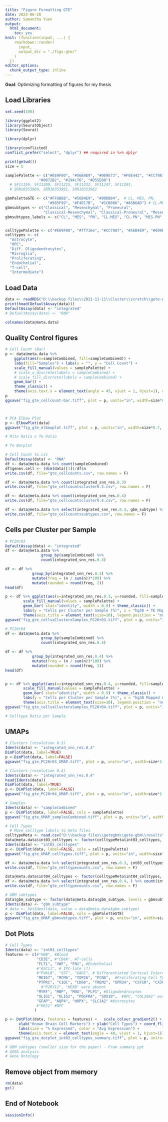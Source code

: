 ```yaml
---
title: "Figure Formatting GTE"
date: 2023-06-28
author: Samantha Yuen
output:
  html_document:
    toc: yes
knit: (function(input, ...) {
    rmarkdown::render(
      input,
      output_dir = "./figs-gte/"
    )
  })
editor_options:
  chunk_output_type: inline
---
```


**Goal**: Optimizing formatting of figures for my thesis

## Load Libraries

```r
set.seed(100)

library(ggplot2)
library(SeuratObject)
library(Seurat)

library(dplyr)

library(conflicted)
conflict_prefer("select", "dplyr") ## required in %>% dplyr

print(getwd())
size = 5

samplePalette <- c("#E69F00", "#56B4E9", "#009E73", "#F0E442", "#CC79A7", "#ff716e", "#999999", 
               "#0072B2", "#194c76", "#D55E00")
  # SF11159, SF11209, SF11215, SF11232, SF11247, SF11285, 
  # SRR10353960, SRR10353961, SRR10353962

gbmPaletteGTE <- c("#FF6B6B", "#56B4E9", "#80DB84",  # CL, MES, PN,
                   "#985F99", "#F4EC7B",  "#1CB086", "#A5B6AD") # CL-MES, CL-PN, MES-PN, NA
gbmsubtypes <- c("Classical", "Mesenchymal", "Proneural", 
                 "Classical-Mesenchymal", "Classical-Proneural", "Mesenchymal-Proneural", "NA")
gbmsubtypes_labels <- c("CL", "MES", "PN", "CL-MES", "CL-PN", "MES-PN", "NA")


celltypePalette <- c("#E69F00", "#ff716e", "#CC79A7", "#56B4E9", "#009E73", "#0072B2", "#F0E442", "#A5B6AD")
celltypes <- c(
  "Astrocyte",
  "OPC",
  "Diff. Oligodendrocytes",
  "Microglia",
  "Proliferating",
  "Endothelial",
  "T-cell",
  "Intermediate")
```

## Load Data

```r
data <- readRDS("D:\\backup files\\2021-11-11\\Cluster\\scratch\\gete-gbm\\results\\GBM-GSC neuroblastoma TE\\2021-09-02\\gte_gbmscIntUmap-subtypes.rds")
print(head(DefaultAssay(data)))
DefaultAssay(data) <- "integrated"
# DefaultAssay(data) <- "RNA"

colnames(data@meta.data)
```

## Quality Control figures

```r
# Cell Count (Bar)
p <- data@meta.data %>%
    ggplot(aes(x=sampleCombined, fill=sampleCombined)) + 
    labs(fill="Samples") + labs(x = "", y = "Cell Count") +
    scale_fill_manual(values = samplePalette) +
    # scale_x_discrete(labels = sampleCombined) +
    # scale_fill_discrete(labels = sampleCombined) +
    geom_bar() +
    theme_classic() +
    theme(axis.text.x = element_text(angle = 45, vjust = 1, hjust=1), axis.text = element_text(size=10))
p
ggsave("fig_gte_cellcount-bar.tiff", plot = p, units="in", width=size*0.85, height=size*0.7, dpi=300, compression = 'lzw')



# PCA Elbow Plot
p <- ElbowPlot(data)
ggsave("fig_gte_elbowplot.tiff", plot = p, units="in", width=size*0.7, height=size*0.7, dpi=300, compression = 'lzw')

# Mito Ratio x Te Ratio

# Te Barplot

# Cell Count to csv
DefaultAssay(data) <- "RNA"
df <- data@meta.data %>% count(sampleCombined) 
df$genes.cell <- (dim(data)[1])/df$n
write.csv(df, file="gte_cellcounts.csv", row.names = F)

df <- data@meta.data %>% count(integrated_snn_res.0.3) 
write.csv(df, file="gte_cellcountscluster0.3.csv", row.names = F)

df <- data@meta.data %>% count(integrated_snn_res.0.4) 
write.csv(df, file="gte_cellcountscluster0.4.csv", row.names = F)

df <- data@meta.data %>% select(integrated_snn_res.0.3, gbm_subtype) %>% count(integrated_snn_res.0.3, gbm_subtype) 
write.csv(df, file="gte_cellcountssubtypes.csv", row.names = F)
```

## Cells per Cluster per Sample

```r
# PC20r03
DefaultAssay(data) <- "integrated"
df <- data@meta.data %>%
                group_by(sampleCombined) %>%
                count(integrated_snn_res.0.3)

df <- df %>% 
            group_by(integrated_snn_res.0.3) %>% 
            mutate(freq = (n / sum(n))*100) %>%
            mutate(rounded = round(freq, 2))
head(df)

p <- df %>% ggplot(aes(x=integrated_snn_res.0.3, y=rounded, fill=sampleCombined)) + 
        scale_fill_manual(values = samplePalette) +
        geom_bar( stat="identity", width = 0.9) + theme_classic() + 
        labs(y = "Cells per Cluster per Sample (%)", x = "hg38 + TE Mapped Cluster ID", fill= "Samples") +
        theme(axis.title = element_text(size=10), legend.position = "none")
ggsave("fig_gte_cellsxClusterxSamples_PC20r03.tiff", plot = p, units="in", width=size*0.6, height=size*0.6, dpi=300, compression = 'lzw')

# PC20r04
df <- data@meta.data %>%
                group_by(sampleCombined) %>%
                count(integrated_snn_res.0.4)

df <- df %>% 
            group_by(integrated_snn_res.0.4) %>% 
            mutate(freq = (n / sum(n))*100) %>%
            mutate(rounded = round(freq, 2))
head(df)


p <- df %>% ggplot(aes(x=integrated_snn_res.0.4, y=rounded, fill=sampleCombined)) + 
        scale_fill_manual(values = samplePalette) +
        geom_bar( stat="identity", width = 0.9) + theme_classic() + 
        labs(y = "Cells per Cluster per Sample (%)", x = "hg38 Mapped Cluster ID", fill= "Samples") +
        theme(axis.title = element_text(size=10), legend.position = "none")
ggsave("fig_gte_cellsxClusterxSamples_PC20r04.tiff", plot = p, units="in", width=size*0.6, height=size*0.6, dpi=300, compression = 'lzw')

# Celltype Ratio per Sample
```

## UMAPs

```r
# Clusters (resolution 0.3)
Idents(data) <- "integrated_snn_res.0.3"
DimPlot(data, label=TRUE) 
p <-DimPlot(data, label=FALSE) 
ggsave("fig_gte_PC20r03_UMAP.tiff", plot = p, units="in", width=size*1.1, height=size, dpi=300, compression = 'lzw')

# Clusters (resolution 0.4)
Idents(data) <- "integrated_snn_res.0.4"
head(Idents(data))
DimPlot(data, label=TRUE) 
p <- DimPlot(data, label=FALSE) 
ggsave("fig_gte_PC20r04_UMAP.tiff", plot = p, units="in", width=size*1.1, height=size*1, dpi=300, compression = 'lzw')

# Samples
Idents(data) <- "sampleCombined"
p <- DimPlot(data, label=FALSE, cols = samplePalette) 
ggsave("fig_gte_UMAP_samplesCombined.tiff", plot = p, units="in", width=size*1.2, height=size*1, dpi=300, compression = 'lzw')

# Cell Types
  # Move celltype labels to meta files
celltypeMeta <- read.csv("D:\\backup files\\getegbm\\gete-gbm\\results\\GBM-GSC neuroblastoma TE\\2022-11-07_celltypes_gbmscte\\gbmscte_meta_celltypes.csv", row.names = 1)
data@meta.data$int03_celltypes <- factor(celltypeMeta$int03_celltypes, levels = celltypes)
Idents(data) <- "int03_celltypes"
p <- DimPlot(data, label=FALSE, cols = celltypePalette) 
ggsave("fig_gte_UMAP_celltypes.tiff", plot = p, units="in", width=size*1.3, height=size*1, dpi=300, compression = 'lzw')

df <- data@meta.data %>% select(integrated_snn_res.0.3, int03_celltypes) %>% count(integrated_snn_res.0.3, int03_celltypes) 
write.csv(df, file="gte_celltypecounts.csv", row.names = F)

data@meta.data$int04_celltypes <- factor(celltypeMeta$int04_celltypes, levels = celltypes)
df <- data@meta.data %>% select(integrated_snn_res.0.4, ) %>% count(integrated_snn_res.0.3, int03_celltypes) 
write.csv(df, file="gte_celltypecounts.csv", row.names = F)

# GBM subtypes
data$gbm_subtype <- factor(data@meta.data$gbm_subtype, levels = gbmsubtypes, labels = gbmsubtypes_labels)
Idents(data) <- "gbm_subtype"
# data <- SetIdent(data, value = data@meta.data$gbm_subtype) 
p <- DimPlot(data, label=FALSE, cols = gbmPaletteGTE) 
ggsave("fig_gte_UMAP_gbmsubtypes.tiff", plot = p, units="in", width=size*1.1, height=size*1, dpi=300, compression = 'lzw')
```

## Dot Plots

```r
# Cell Types
Idents(data) <- "int03_celltypes"
features <- c(#"HBB", #Blood
              "CD3E", #"CD8A", #T-cells
              "FLT1", "VWF", "FN1", #Endothelial
              #"ASCL1", # IPC-late (?)
              #"PVALB", "SST", "GAD1", # Differentiated Cortical Interneurons (Inhibitory neurons)
              "MKI67", "MCM6", "TOP2A", "PCNA",  #Proliferating Cell Type
              "PTPRC", "C1QC", "CD68", "TREM2", "GPR34", "CSF1R", "CX3CR1", #Microglia, 
                #"P2RY12", "HEXB" were absent
              "MYRF", "MBP", "MOG", "PLP1", #Oligodendrocytes
              "OLIG1", "OLIG2", "PDGFRA", "SOX10",  #OPC, "COL20A1" was absent
              "GFAP", "AQP4", "HOPX", "SLC1A2" #Astrocytes
              #"HES1" #NPC
             )

p <- DotPlot(data, features = features) +   scale_colour_gradient2() + 
      xlab("Known Brain Cell Markers") + ylab("Cell Types") + coord_flip() + 
      labs(size = "% Expressed", color = "Avg Expression") +
      theme(axis.text.x = element_text(angle = 40, vjust = 1, hjust=1)) 
ggsave("fig_gte_dotplot_int03_celltypes_summary.tiff", plot = p, units="in", width=size*1.1, height=size*1.3, dpi=300, compression ='lzw')

# GBM subtypes (smaller size for the paper) - From summary ppt
# GSEA analysis 
# Gene Ontology
```

## Remove object from memory

```r
rm(data)
gc()
```

## End of Notebook

```r
sessionInfo()
```
